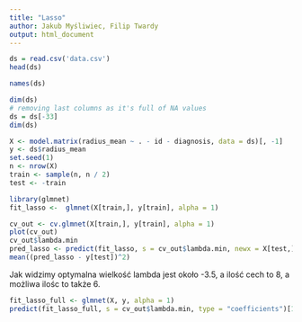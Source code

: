 ```yaml
---
title: "Lasso"
author: Jakub Myśliwiec, Filip Twardy
output: html_document
---
```


```r
ds = read.csv('data.csv')
head(ds)
```

```r
names(ds)
```

```r
dim(ds)
# removing last columns as it's full of NA values
ds = ds[-33]
dim(ds)
```


```r
X <- model.matrix(radius_mean ~ . - id - diagnosis, data = ds)[, -1]
y <- ds$radius_mean
set.seed(1)
n <- nrow(X)
train <- sample(n, n / 2)
test <- -train
```

```r
library(glmnet)
fit_lasso <-  glmnet(X[train,], y[train], alpha = 1)
```

```r
cv_out <- cv.glmnet(X[train,], y[train], alpha = 1)
plot(cv_out)
cv_out$lambda.min
pred_lasso <- predict(fit_lasso, s = cv_out$lambda.min, newx = X[test,])
mean((pred_lasso - y[test])^2)
```
Jak widzimy optymalna wielkość lambda jest około -3.5, a ilość cech to 8, a możliwa ilośc to także 6.


```r
fit_lasso_full <- glmnet(X, y, alpha = 1)
predict(fit_lasso_full, s = cv_out$lambda.min, type = "coefficients")[1:30,]
```

